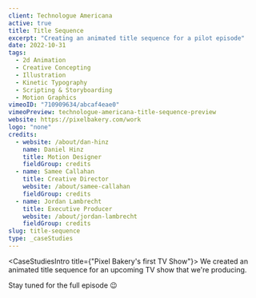 ```yaml
---
client: Technologue Americana
active: true
title: Title Sequence
excerpt: "Creating an animated title sequence for a pilot episode"
date: 2022-10-31
tags:
  - 2d Animation
  - Creative Concepting
  - Illustration
  - Kinetic Typography
  - Scripting & Storyboarding
  - Motion Graphics
vimeoID: "710909634/abcaf4eae0"
vimeoPreview: technologue-americana-title-sequence-preview
website: https://pixelbakery.com/work
logo: "none"
credits:
  - website: /about/dan-hinz
    name: Daniel Hinz
    title: Motion Designer
    fieldGroup: credits
  - name: Samee Callahan
    title: Creative Director
    website: /about/samee-callahan
    fieldGroup: credits
  - name: Jordan Lambrecht
    title: Executive Producer
    website: /about/jordan-lambrecht
    fieldGroup: credits
slug: title-sequence
type: _caseStudies
---
```


<CaseStudiesIntro title={"Pixel Bakery's first TV Show"}>
We created an animated title sequence for an upcoming TV show that we're producing.

Stay tuned for the full episode 😉

</CaseStudiesIntro>